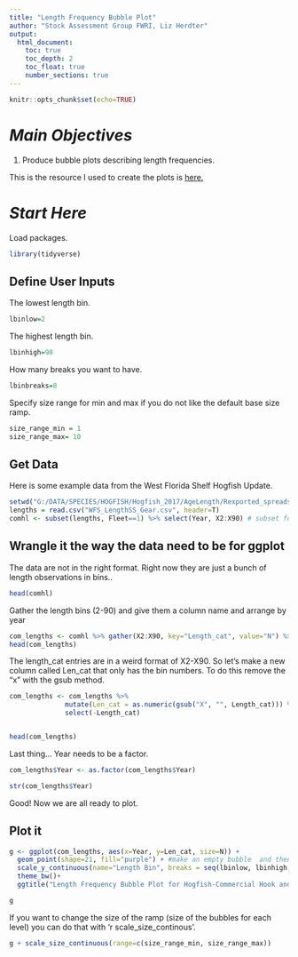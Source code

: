 ```yaml
---
title: "Length Frequency Bubble Plot"
author: "Stock Assessment Group FWRI, Liz Herdter"
output: 
  html_document:
    toc: true
    toc_depth: 2
    toc_float: true
    number_sections: true
---
```



```r
knitr::opts_chunk$set(echo=TRUE)

```

# _Main Objectives_
1. Produce bubble plots describing length frequencies.

This is the resource I used to create the plots is [here.](http://t-redactyl.io/blog/2016/02/creating-plots-in-r-using-ggplot2-part-6-weighted-scatterplots.html)


# _Start Here_ 
Load packages.
```r
library(tidyverse)
```

## Define User Inputs

The lowest length bin.
```r
lbinlow=2
```

The highest length bin.
```r
lbinhigh=90
```

How many breaks you want to have.
```r
lbinbreaks=8
```

Specify size range for min and max if you do not like the default base size ramp. 
```r
size_range_min = 1
size_range_max= 10
```

## Get Data
Here is some example data from the West Florida Shelf Hogfish Update.

```r
setwd("G:/DATA/SPECIES/HOGFISH/Hogfish_2017/AgeLength/Rexported_spreadsheets")
lengths = read.csv("WFS_LengthSS_Gear.csv", header=T)
comhl <- subset(lengths, Fleet==1) %>% select(Year, X2:X90) # subset for just 1 fleet
```

## Wrangle it the way the data need to be for ggplot

The data are not in the right format. Right now they are just a bunch of length observations in bins..
```r
head(comhl)
```

Gather the length bins (2-90) and give them a column name and arrange by year
```r
com_lengths <- comhl %>% gather(X2:X90, key="Length_cat", value="N") %>% arrange(Year)
head(com_lengths)
```
The length_cat entries are in a weird format of X2-X90. So let's make a new column called Len_cat that only has the bin numbers. To do this remove the "x" with the gsub method. 
```r
com_lengths <- com_lengths %>%
              mutate(Len_cat = as.numeric(gsub("X", "", Length_cat))) %>%
              select(-Length_cat)


head(com_lengths)
```
Last thing... Year needs to be a factor. 
```r
com_lengths$Year <- as.factor(com_lengths$Year)

str(com_lengths$Year)
```
Good! Now we are all ready to plot. 

## Plot it
```r
g <- ggplot(com_lengths, aes(x=Year, y=Len_cat, size=N)) + 
  geom_point(shape=21, fill="purple") + #make an empty bubble  and then fill with a color 
  scale_y_continuous(name="Length Bin", breaks = seq(lbinlow, lbinhigh, lbinbreaks))  +
  theme_bw()+
  ggtitle("Length Frequency Bubble Plot for Hogfish-Commercial Hook and Line ") 

g
```

If you want to change the size of the ramp (size of the bubbles for each level) you can do that with 
'r scale_size_continous'. 
```r
g + scale_size_continuous(range=c(size_range_min, size_range_max)) 
```


